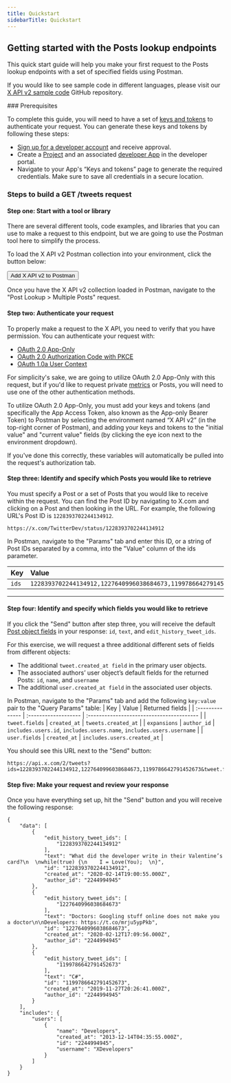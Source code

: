 ```yaml
---
title: Quickstart
sidebarTitle: Quickstart
---
```



## Getting started with the Posts lookup endpoints 

This quick start guide will help you make your first request to the Posts lookup endpoints with a set of specified fields using Postman.

If you would like to see sample code in different languages, please visit our [X API v2 sample code](https://github.com/xdevplatform/Twitter-API-v2-sample-code) GitHub repository.

<Note>
### Prerequisites

To complete this guide, you will need to have a set of [keys and tokens](/resources/fundamentals/authentication) to authenticate your request. You can generate these keys and tokens by following these steps:

- [Sign up for a developer account](https://developer.x.com/en/portal/petition/essential/basic-info) and receive approval.
- Create a [Project](/resources/fundamentals/projects) and an associated [developer App](/resources/fundamentals/developer-apps) in the developer portal.
- Navigate to your App's “Keys and tokens” page to generate the required credentials. Make sure to save all credentials in a secure location.
</Note>


### Steps to build a GET /tweets request

#### Step one: Start with a tool or library

There are several different tools, code examples, and libraries that you can use to make a request to this endpoint, but we are going to use the Postman tool here to simplify the process.

To load the X API v2 Postman collection into your environment, click the button below:


<Button href="https://app.getpostman.com/run-collection/9956214-784efcda-ed4c-4491-a4c0-a26470a67400">
    Add X API v2 to Postman
</Button>


Once you have the X API v2 collection loaded in Postman, navigate to the "Post Lookup > Multiple Posts" request.

#### Step two: Authenticate your request

To properly make a request to the X API, you need to verify that you have permission. You can authenticate your request with:

- [OAuth 2.0 App-Only](resources/fundamentals/authentication)
- [OAuth 2.0 Authorization Code with PKCE](resources/fundamentals/authentication)
- [OAuth 1.0a User Context](resources/fundamentals/authentication)

For simplicity's sake, we are going to utilize OAuth 2.0 App-Only with this request, but if you'd like to request private [metrics](/x-api/fundamentals/metrics) or Posts, you will need to use one of the other authentication methods. 

To utilize OAuth 2.0 App-Only, you must add your keys and tokens (and specifically the App Access Token, also known as the App-only Bearer Token) to Postman by selecting the environment named “X API v2” (in the top-right corner of Postman), and adding your keys and tokens to the "initial value" and "current value" fields (by clicking the eye icon next to the environment dropdown).

If you've done this correctly, these variables will automatically be pulled into the request's authorization tab.


#### Step three: Identify and specify which Posts you would like to retrieve

You must specify a Post or a set of Posts that you would like to receive within the request. You can find the Post ID by navigating to X.com and clicking on a Post and then looking in the URL. For example, the following URL's Post ID is `1228393702244134912`.

`https://x.com/TwitterDev/status/1228393702244134912`

In Postman, navigate to the "Params" tab and enter this ID, or a string of Post IDs separated by a comma, into the "Value" column of the ids parameter.

| Key  | Value |
| :---- | :----- |
| `ids` | `1228393702244134912,1227640996038684673,1199786642791452673` |

---

#### Step four: Identify and specify which fields you would like to retrieve

If you click the "Send" button after step three, you will receive the default [Post object fields](/x-api/fundamentals/data-dictionary) in your response: `id`, `text`, and `edit_history_tweet_ids`. 

For this exercise, we will request a three additional different sets of fields from different objects:

- The additional `tweet.created_at field` in the primary user objects.
- The associated authors’ user object’s default fields for the returned Posts: `id`, `name`, and `username`
- The additional  `user.created_at field` in the associated user objects.

In Postman, navigate to the "Params" tab and add the following `key:value` pair to the "Query Params" table:
| Key            | Value               | Returned fields                          |
| :-------------- | :------------------- | :---------------------------------------- |
| `tweet.fields` | `created_at`        | `tweets.created_at`                      |
| `expansions`   | `author_id`         | `includes.users.id`, `includes.users.name`, `includes.users.username` |
| `user.fields`  | `created_at`        | `includes.users.created_at`              |

You should see this URL next to the "Send" button:

```
https://api.x.com/2/tweets?ids=1228393702244134912,1227640996038684673,1199786642791452673&tweet.fields=created_at&expansions=author_id&user.fields=created_at
```

#### Step five: Make your request and review your response
Once you have everything set up, hit the "Send" button and you will receive the following response:
```
{
    "data": [
        {
            "edit_history_tweet_ids": [
                "1228393702244134912"
            ],
            "text": "What did the developer write in their Valentine’s card?\n  \nwhile(true) {\n    I = Love(You);  \n}",
            "id": "1228393702244134912",
            "created_at": "2020-02-14T19:00:55.000Z",
            "author_id": "2244994945"
        },
        {
            "edit_history_tweet_ids": [
                "1227640996038684673"
            ],
            "text": "Doctors: Googling stuff online does not make you a doctor\n\nDevelopers: https://t.co/mrju5ypPkb",
            "id": "1227640996038684673",
            "created_at": "2020-02-12T17:09:56.000Z",
            "author_id": "2244994945"
        },
        {
            "edit_history_tweet_ids": [
                "1199786642791452673"
            ],
            "text": "C#",
            "id": "1199786642791452673",
            "created_at": "2019-11-27T20:26:41.000Z",
            "author_id": "2244994945"
        }
    ],
    "includes": {
        "users": [
            {
                "name": "Developers",
                "created_at": "2013-12-14T04:35:55.000Z",
                "id": "2244994945",
                "username": "XDevelopers"
            }
        ]
    }
}
```
